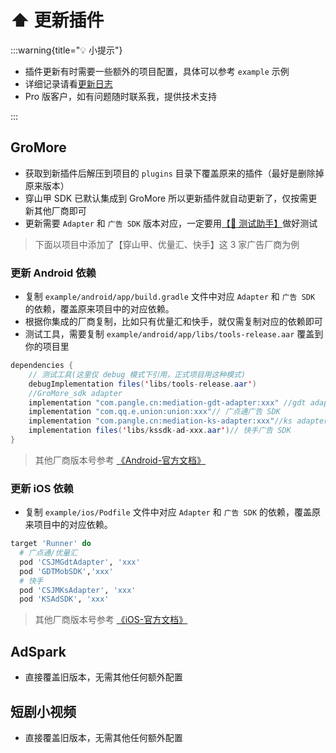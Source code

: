 
# ⬆️ 更新插件

:::warning{title="💡 小提示"}

 - 插件更新有时需要一些额外的项目配置，具体可以参考 `example` 示例
 - 详细记录请看[更新日志](start/guide/changelog)
 - Pro 版客户，如有问题随时联系我，提供技术支持

:::

## GroMore


- 获取到新插件后解压到项目的 `plugins` 目录下覆盖原来的插件（最好是删除掉原来版本）
- 穿山甲 SDK 已默认集成到 GroMore 所以更新插件就自动更新了，仅按需更新其他厂商即可
- 更新需要 `Adapter` 和 `广告 SDK` 版本对应，一定要用[【🧪 测试助手】](start/guide/gromore/test)做好测试


> 下面以项目中添加了【穿山甲、优量汇、快手】这 3 家广告厂商为例

### 更新 Android 依赖

- 复制 `example/android/app/build.gradle` 文件中对应 `Adapter` 和 `广告 SDK` 的依赖，覆盖原来项目中的对应依赖。
- 根据你集成的厂商复制，比如只有优量汇和快手，就仅需复制对应的依赖即可
- 测试工具，需要复制 `example/android/app/libs/tools-release.aar` 覆盖到你的项目里

```java title="example/android/app/build.gradle"
dependencies {
    // 测试工具(这里仅 debug 模式下引用，正式项目用这种模式)
    debugImplementation files('libs/tools-release.aar')
    //GroMore_sdk adapter
    implementation "com.pangle.cn:mediation-gdt-adapter:xxx" //gdt adapter
    implementation "com.qq.e.union:union:xxx"// 广点通广告 SDK
    implementation "com.pangle.cn:mediation-ks-adapter:xxx"//ks adapter
    implementation files('libs/kssdk-ad-xxx.aar')// 快手广告 SDK
}
```

> 其他厂商版本号参考 [《Android-官方文档》](https://www.csjplatform.com/union/media/union/download/detail?id=142&docId=27562&osType=android)

### 更新 iOS 依赖

- 复制 `example/ios/Podfile` 文件中对应 `Adapter` 和 `广告 SDK` 的依赖，覆盖原来项目中的对应依赖。

```ruby title="example/ios/Podfile"
target 'Runner' do
  # 广点通/优量汇
  pod 'CSJMGdtAdapter', 'xxx'
  pod 'GDTMobSDK','xxx'
  # 快手
  pod 'CSJMKsAdapter', 'xxx'
  pod 'KSAdSDK', 'xxx'
```

> 其他厂商版本号参考 [《iOS-官方文档》](https://www.csjplatform.com/union/media/union/download/detail?id=143&docId=27487&osType=ios)

## AdSpark

- 直接覆盖旧版本，无需其他任何额外配置

## 短剧小视频

- 直接覆盖旧版本，无需其他任何额外配置


